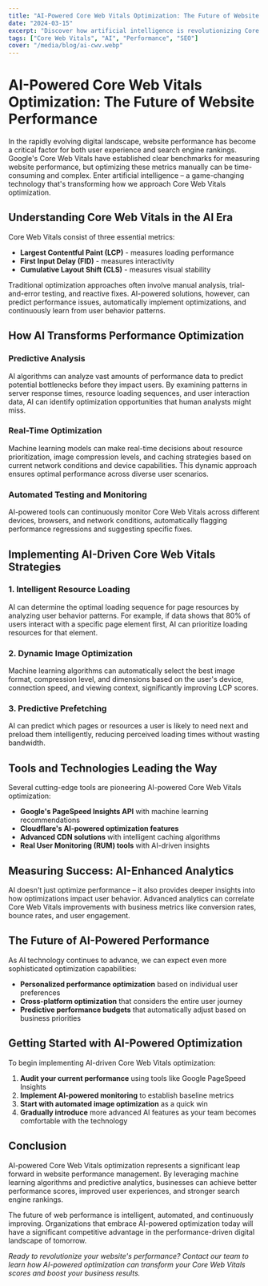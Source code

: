 ```yaml
---
title: "AI-Powered Core Web Vitals Optimization: The Future of Website Performance"
date: "2024-03-15"
excerpt: "Discover how artificial intelligence is revolutionizing Core Web Vitals optimization, helping websites achieve better performance scores and improved user experience through automated insights and real-time adjustments."
tags: ["Core Web Vitals", "AI", "Performance", "SEO"]
cover: "/media/blog/ai-cwv.webp"
---
```


# AI-Powered Core Web Vitals Optimization: The Future of Website Performance

In the rapidly evolving digital landscape, website performance has become a critical factor for both user experience and search engine rankings. Google's Core Web Vitals have established clear benchmarks for measuring website performance, but optimizing these metrics manually can be time-consuming and complex. Enter artificial intelligence – a game-changing technology that's transforming how we approach Core Web Vitals optimization.

## Understanding Core Web Vitals in the AI Era

Core Web Vitals consist of three essential metrics:
- **Largest Contentful Paint (LCP)** - measures loading performance
- **First Input Delay (FID)** - measures interactivity
- **Cumulative Layout Shift (CLS)** - measures visual stability

Traditional optimization approaches often involve manual analysis, trial-and-error testing, and reactive fixes. AI-powered solutions, however, can predict performance issues, automatically implement optimizations, and continuously learn from user behavior patterns.

## How AI Transforms Performance Optimization

### Predictive Analysis
AI algorithms can analyze vast amounts of performance data to predict potential bottlenecks before they impact users. By examining patterns in server response times, resource loading sequences, and user interaction data, AI can identify optimization opportunities that human analysts might miss.

### Real-Time Optimization
Machine learning models can make real-time decisions about resource prioritization, image compression levels, and caching strategies based on current network conditions and device capabilities. This dynamic approach ensures optimal performance across diverse user scenarios.

### Automated Testing and Monitoring
AI-powered tools can continuously monitor Core Web Vitals across different devices, browsers, and network conditions, automatically flagging performance regressions and suggesting specific fixes.

## Implementing AI-Driven Core Web Vitals Strategies

### 1. Intelligent Resource Loading
AI can determine the optimal loading sequence for page resources by analyzing user behavior patterns. For example, if data shows that 80% of users interact with a specific page element first, AI can prioritize loading resources for that element.

### 2. Dynamic Image Optimization
Machine learning algorithms can automatically select the best image format, compression level, and dimensions based on the user's device, connection speed, and viewing context, significantly improving LCP scores.

### 3. Predictive Prefetching
AI can predict which pages or resources a user is likely to need next and preload them intelligently, reducing perceived loading times without wasting bandwidth.

## Tools and Technologies Leading the Way

Several cutting-edge tools are pioneering AI-powered Core Web Vitals optimization:

- **Google's PageSpeed Insights API** with machine learning recommendations
- **Cloudflare's AI-powered optimization features**
- **Advanced CDN solutions** with intelligent caching algorithms
- **Real User Monitoring (RUM) tools** with AI-driven insights

## Measuring Success: AI-Enhanced Analytics

AI doesn't just optimize performance – it also provides deeper insights into how optimizations impact user behavior. Advanced analytics can correlate Core Web Vitals improvements with business metrics like conversion rates, bounce rates, and user engagement.

## The Future of AI-Powered Performance

As AI technology continues to advance, we can expect even more sophisticated optimization capabilities:

- **Personalized performance optimization** based on individual user preferences
- **Cross-platform optimization** that considers the entire user journey
- **Predictive performance budgets** that automatically adjust based on business priorities

## Getting Started with AI-Powered Optimization

To begin implementing AI-driven Core Web Vitals optimization:

1. **Audit your current performance** using tools like Google PageSpeed Insights
2. **Implement AI-powered monitoring** to establish baseline metrics
3. **Start with automated image optimization** as a quick win
4. **Gradually introduce** more advanced AI features as your team becomes comfortable with the technology

## Conclusion

AI-powered Core Web Vitals optimization represents a significant leap forward in website performance management. By leveraging machine learning algorithms and predictive analytics, businesses can achieve better performance scores, improved user experiences, and stronger search engine rankings.

The future of web performance is intelligent, automated, and continuously improving. Organizations that embrace AI-powered optimization today will have a significant competitive advantage in the performance-driven digital landscape of tomorrow.

*Ready to revolutionize your website's performance? Contact our team to learn how AI-powered optimization can transform your Core Web Vitals scores and boost your business results.*